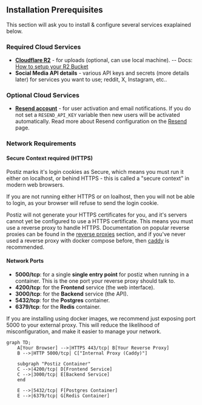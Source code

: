 ## Installation Prerequisites

This section will ask you to install & configure several services exaplained below.

### Required Cloud Services

- **[Cloudflare R2](https://cloudflare.com)** - for uploads (optional, can use local machine).
-- Docs: [How to setup your R2 Bucket](/configuration/r2)
- **Social Media API details** - various API keys and secrets (more details later) for services you want to use; reddit, X, Instagram, etc..

### Optional Cloud Services

- **[Resend account](https://resend.com)** - for user activation and email notifications. If you do not set a `RESEND_API_KEY` variable then new users will be activated automatically. Read more about Resend configuration on the [Resend](/configuration/emails) page.

### Network Requirements

#### Secure Context required (HTTPS)

Postiz marks it's login cookies as Secure, which means you must run it either on localhost, or behind HTTPS -  this is called a "secure context" in modern web browsers.

If you are not running either HTTPS or on loalhost, then you will not be able to login, as your browser will refuse to send the login cookie.

Postiz will not generate your HTTPS certificates for you, and it's servers cannot yet be configured to use a HTTPS certificate. This means you must use a reverse proxy to handle HTTPS. Documentation on popular reverse proxies can be found in the [reverse proxies](/reverse-proxies/) section, and if you've never used a reverse proxy with docker compose before, then [caddy](/reverse-proxies/caddy/) is recommended.

#### Network Ports

- **5000/tcp**: for a single **single entry point** for postiz when running in a container. This is the one port your reverse proxy should talk to.
- **4200/tcp**: for the **Frontend** service (the web interface). 
- **3000/tcp**: for the **Backend** service (the API).
- **5432/tcp**: for the **Postgres** container.
- **6379/tcp**: for the **Redis** container.

If you are installing using docker images, we recommend just exposing port 5000 to your external proxy. This will reduce the likelihood of misconfiguration, and make it easier to manage your network.

```mermaid
graph TD;
	A[Your Browser] -->|HTTPS 443/tcp| B[Your Reverse Proxy]
	B -->|HTTP 5000/tcp| C["Internal Proxy (Caddy)"]

	subgraph "Postiz Container"
	C -->|4200/tcp| D[Frontend Service]
	C -->|3000/tcp| E[Backend Service]
	end

	E -->|5432/tcp| F[Postgres Container]
	E -->|6379/tcp| G[Redis Container]
```
